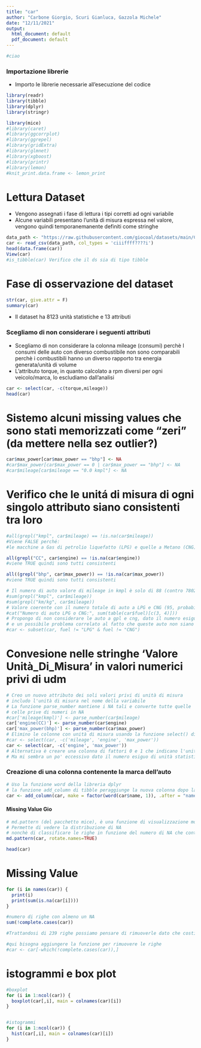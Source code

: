 ```yaml
---
title: "car"
author: "Carbone Giorgio, Scuri Gianluca, Gazzola Michele"
date: "12/11/2021"
output:
  html_document: default
  pdf_document: default
---
```


``` r

#ciao

```
### Importazione librerie
- Importo le librerie necessarie all'esecuzione del codice
```r
library(readr)
library(tibble)
library(dplyr)
library(stringr)

library(mice)
#library(caret)
#library(ggcorrplot)
#library(ggrepel)
#library(gridExtra)
#library(glmnet)
#library(xgboost)
#library(printr)
#library(lemon)
#knit_print.data.frame <- lemon_print
```

# Lettura Dataset
- Vengono assegnati i fase di lettura i tipi corretti ad ogni variabile
- Alcune variabili presentano l'unità di misura espressa nel valore, vengono
quindi temporanemanente definiti come stringhe
```r
data_path <- "https://raw.githubusercontent.com/giocoal/datasets/main/Car%20details%20v3.csv"
car <- read_csv(data_path, col_types = 'ciiiffff????i')
head(data.frame(car))
View(car)
#is_tibble(car) Verifico che il ds sia di tipo tibble
```

# Fase di osservazione del dataset
``` r
str(car, give.attr = F)
summary(car)
```
- Il dataset ha 8123 unità statistiche e 13 attributi

### Scegliamo di non considerare i seguenti attributi

- Scegliamo di non considerare la colonna mileage (consumi) perchè
I consumi delle auto con diverso combustibile non sono comparabili perchè i combustibili hanno un diverso rapporto tra energia generata/unità di volume
- L'attributo torque, in quanto calcolato a rpm diversi per ogni veicolo/marca, lo escludiamo dall'analisi
```r
car <- select(car, -c(torque,mileage))
head(car)
```


# Sistemo alcuni missing values che sono stati memorizzati come "zeri" (da mettere nella sez outlier?)
```r
car$max_power[car$max_power == "bhp"] <- NA
#car$max_power[car$max_power == 0 | car$max_power == "bhp"] <- NA
#car$mileage[car$mileage == "0.0 kmpl"] <- NA
```


# Verifico che le unitá di misura di ogni singolo attributo siano consistenti tra loro
```r
#all(grepl("kmpl", car$mileage) == !is.na(car$mileage))
#Viene FALSE perché:
#le macchine a Gas di petrolio liquefatto (LPG) e quelle a Metano (CNG) misurano il mileage in km/kg

all(grepl("CC", car$engine) == !is.na(car$engine))
#viene TRUE quindi sono tutti consistenti

all((grepl("bhp", car$max_power)) == !is.na(car$max_power))
#viene TRUE quindi sono tutti consistenti
```
``` r
# Il numero di auto valore di mileage in kmpl è solo di 88 (contro 7802)
#sum(grepl("kmpl", car$mileage))
#sum(grepl("km/kg", car$mileage))
# Valore coerente con il numero totale di auto a LPG e CNG (95, probabilmente la differenza sono na)
#cat("Numero di auto LPG o CNG:", sum(table(car$fuel)[c(3, 4)]))
# Propongo di non considerare le auto a gpl e cng, dato il numero esiguo di unità statistiche
# e un possibile problema correlato al fatto che queste auto non siano sufficientemente rappresentate
#car <- subset(car, fuel != "LPG" & fuel != "CNG")
```

# Convesione nelle stringhe 'Valore Unità_Di_Misura' in valori numerici privi di udm
```r
# Creo un nuovo attributo dei soli valori privi di unità di misura
# includo l'unità di misura nel nome della variabile
# La funzione parse_number mantiene i NA tali e converte tutte quelle
# celle prive di numeri in NA
#car['mileage(kmpl)'] <- parse_number(car$mileage)
car['engine(CC)'] <- parse_number(car$engine)
car['max_power(bhp)'] <- parse_number(car$max_power)
# Elimino le colonne con unità di misura usando la funzione select() di dplyr
#car <- select(car, -c('mileage', 'engine', 'max_power'))
car <- select(car, -c('engine', 'max_power'))
# Alternativa è creare una colonna di fattori 0 e 1 che indicano l'unità di misura
# Ma mi sembra un po' eccessivo dato il numero esiguo di unità statistiche
```
### Creazione di una colonna contenente la marca dell'auto
```r
# Uso la funzione word della libreria dplyr
# la funzione add_column di tibble peraggiunge la nuova colonna dopo la colonna name
car <- add_column(car, make = factor(word(car$name, 1)), .after = "name")
```

#### Missing Value Gio
```r
# md.pattern (del pacchetto mice), è una funzione di visualizzazione molto utile
# Permette di vedere la distribuzione di NA 
# nonchè di classificare le righe in funzione del numero di NA che contengono
md.pattern(car, rotate.names=TRUE)
```
```r
head(car)
```
# Missing Value
``` r
for (i in names(car)) {
  print(i)
  print(sum(is.na(car[i])))
}

#numero di righe con almeno un NA
sum(!complete.cases(car))

#Trattandosi di 239 righe possiamo pensare di rimuoverle dato che costituiscono circa il 3% del dataset

#qui bisogna aggiungere la funzione per rimuovere le righe
#car <- car[-which(!complete.cases(car)),]
```
# istogrammi e box plot
``` r
#boxplot
for (i in 1:ncol(car)) {
  boxplot(car[,i], main = colnames(car)[i])
}


#istogrammi
for (i in 1:ncol(car)) {
  hist(car[,i], main = colnames(car)[i])
}
```

